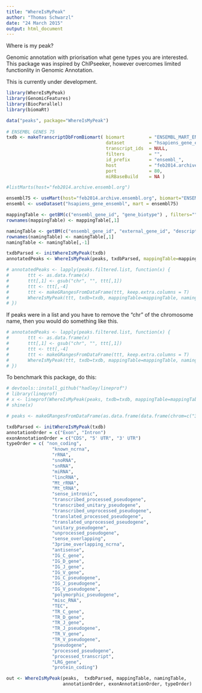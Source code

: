 ```yaml
---
title: "WhereIsMyPeak"
author: "Thomas Schwarzl"
date: "24 March 2015"
output: html_document
---
```



Where is my peak? 

Genomic annotation with priorisation what gene types you are interested. This package was inspired
by ChIPseeker, however overcomes limited functionlity in Genomic Annotation.

This is currently under development.

```r

library(WhereIsMyPeak)
library(GenomicFeatures)
library(BiocParallel)
library(biomaRt)

data("peaks", package="WhereIsMyPeak")
   
# ENSEMBL GENES 75
txdb <- makeTranscriptDbFromBiomart( biomart         = "ENSEMBL_MART_ENSEMBL",
                                     dataset         = "hsapiens_gene_ensembl",
                                     transcript_ids  = NULL,
                                     filters         = "",
                                     id_prefix       = "ensembl_",
                                     host            = "feb2014.archive.ensembl.org",
                                     port            = 80,
                                     miRBaseBuild    = NA )

#listMarts(host="feb2014.archive.ensembl.org")

ensembl75 <- useMart(host="feb2014.archive.ensembl.org", biomart="ENSEMBL_MART_ENSEMBL", dataset="hsapiens_gene_ensembl")        
ensembl <- useDataset("hsapiens_gene_ensembl", mart = ensembl75)   

mappingTable <- getBM(c("ensembl_gene_id", "gene_biotype") , filters="", values=T, uniqueRows = TRUE, mart=ensembl)  
rownames(mappingTable) <- mappingTable[,1]  

namingTable <- getBM(c("ensembl_gene_id", "external_gene_id", "description") , filters="", values=T, uniqueRows = TRUE, mart=ensembl)  
rownames(namingTable) <- namingTable[,1]
namingTable <- namingTable[,-1]

txdbParsed <- initWhereIsMyPeak(txdb)
annotatedPeaks <- WhereIsMyPeak(peaks, txdbParsed, mappingTable=mappingTable, namingTable=namingTable)
```


```r

# annotatedPeaks <- lapply(peaks.filtered.list, function(x) {
#       ttt <- as.data.frame(x)
#       ttt[,1] <- gsub("chr", "", ttt[,1])
#       ttt <- ttt[,-4]
#       ttt <- makeGRangesFromDataFrame(ttt, keep.extra.columns = T)
#       WhereIsMyPeak(ttt, txdb=txdb, mappingTable=mappingTable, namingTable=namingTable)
# })
```


If peaks were in a list and you have to remove the "chr" of the chromosome name, then you would do something like this.

```r
# annotatedPeaks <- lapply(peaks.filtered.list, function(x) {
#       ttt <- as.data.frame(x)
#       ttt[,1] <- gsub("chr", "", ttt[,1])
#       ttt <- ttt[,-4]
#       ttt <- makeGRangesFromDataFrame(ttt, keep.extra.columns = T)
#       WhereIsMyPeak(ttt, txdb=txdb, mappingTable=mappingTable, namingTable=namingTable)
# })

```

To benchmark this package, do this:

```r
# devtools::install_github("hadley/lineprof")
# library(lineprof)
# x <- lineprof(WhereIsMyPeak(peaks, txdb=txdb, mappingTable=mappingTable, namingTable=namingTable),)
# shine(x)
```


```r

# peaks <- makeGRangesFromDataFrame(as.data.frame(data.frame(chrom=c("3", "1"), start=c(142139167, 1),	end=c(142139183,2), strand=c("*", "+"))))

```


```r
txdbParsed <- initWhereIsMyPeak(txdb)
annotationOrder = c("Exon", "Intron")
exonAnnotationOrder = c("CDS", "5' UTR", "3' UTR")
typeOrder = c( "non_coding",
                 "known_ncrna",
                 "rRNA",
                 "snoRNA",
                 "snRNA",
                 "miRNA", 
                 "lincRNA", 
                 "Mt_rRNA", 
                 "Mt_tRNA",
                 "sense_intronic",
                 "transcribed_processed_pseudogene",
                 "transcribed_unitary_pseudogene",   
                 "transcribed_unprocessed_pseudogene",
                 "translated_processed_pseudogene",
                 "translated_unprocessed_pseudogene",
                 "unitary_pseudogene",
                 "unprocessed_pseudogene",
                 "sense_overlapping",
                 "3prime_overlapping_ncrna",   
                 "antisense",
                 "IG_C_gene",
                 "IG_D_gene",
                 "IG_J_gene",
                 "IG_V_gene",
                 "IG_C_pseudogene", 
                 "IG_J_pseudogene",
                 "IG_V_pseudogene", 
                 "polymorphic_pseudogene",
                 "misc_RNA",
                 "TEC",
                 "TR_C_gene",
                 "TR_D_gene",
                 "TR_J_gene",
                 "TR_J_pseudogene",
                 "TR_V_gene",
                 "TR_V_pseudogene",
                 "pseudogene",
                 "processed_pseudogene", 
                 "processed_transcript",
                 "LRG_gene", 
                 "protein_coding")

out <- WhereIsMyPeak(peaks,  txdbParsed, mappingTable, namingTable,
                     annotationOrder, exonAnnotationOrder, typeOrder)
```

